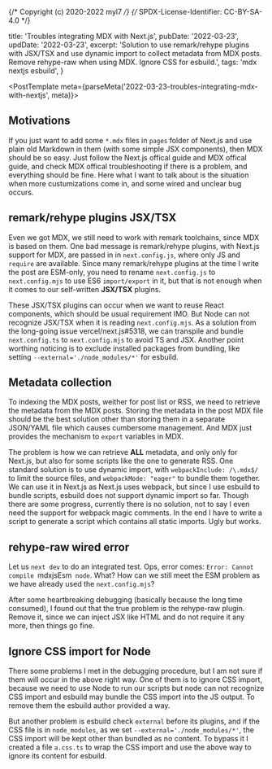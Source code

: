 {/* Copyright (c) 2020-2022 myl7 */}
{/* SPDX-License-Identifier: CC-BY-SA-4.0 */}


  title: 'Troubles integrating MDX with Next.js',
  pubDate: '2022-03-23',
  updDate: '2022-03-23',
  excerpt: 'Solution to use remark/rehype plugins with JSX/TSX and use dynamic import to collect metadata from MDX posts. Remove rehype-raw when using MDX. Ignore CSS for esbuild.',
  tags: 'mdx nextjs esbuild',
}

<PostTemplate meta={parseMeta('2022-03-23-troubles-integrating-mdx-with-nextjs', meta)}>

## Motivations

If you just want to add some `*.mdx` files in `pages` folder of Next.js and use plain old Markdown in them (with some simple JSX components), then MDX should be so easy.
Just follow the <ExtLink href="https://nextjs.org/docs/advanced-features/using-mdx">Next.js offical guide</ExtLink> and <ExtLink href="https://mdxjs.com/docs/getting-started/">MDX offical guide</ExtLink>, and check <ExtLink href="https://mdxjs.com/docs/troubleshooting-mdx/#problems-integrating-mdx">MDX offical troubleshooting</ExtLink> if there is a problem, and everything should be fine.
Here what I want to talk about is the situation when more custumizations come in, and some wired and unclear bug occurs.

## remark/rehype plugins JSX/TSX

Even we got MDX, we still need to work with remark toolchains, since MDX is based on them.
One bad message is remark/rehype plugins, with Next.js support for MDX, are passed in in `next.config.js`, where only JS and `require` are available.
Since many remark/rehype plugins at the time I write the post are ESM-only, you need to rename `next.config.js` to `next.config.mjs` to use ES6 `import/export` in it, but that is not enough when it comes to our self-written **JSX/TSX** plugins.

These JSX/TSX plugins can occur when we want to reuse React components, which should be usual requirement IMO.
But Node can not recognize JSX/TSX when it is reading `next.config.mjs`.
As a solution from the long-going issue <ExtLink href="https://github.com/vercel/next.js/issues/5318">vercel/next.js#5318</ExtLink>, we can transpile and bundle `next.config.ts` to `next.config.mjs` to avoid TS and JSX.
Another point worthing noticing is to exclude installed packages from bundling, like setting `--external='./node_modules/*'` for esbuild.

## Metadata collection

To indexing the MDX posts, weither for post list or RSS, we need to retrieve the metadata from the MDX posts.
Storing the metadata in the post MDX file should be the best solution other than storing them in a separate JSON/YAML file which causes cumbersome management.
And MDX just provides the mechanism to `export` variables in MDX.

The problem is how we can retrieve **ALL** metadata, and only only for Next.js, but also for some scripts like the one to generate RSS.
One standard solution is to use dynamic import, with `webpackInclude: /\.mdx$/` to limit the source files, and `webpackMode: "eager"` to bundle them together.
We can use it in Next.js as Next.js uses webpack, but since I use esbuild to bundle scripts, esbuild does not support dynamic import so far.
Though there are <ExtLink href="https://github.com/evanw/esbuild/issues/700">some progress</ExtLink>, currently there is no solution, not to say I even need the support for webpack magic comments.
In the end I have to write a script to generate a script which contains all static imports.
Ugly but works.

## rehype-raw wired error

Let us `next dev` to do an integrated test.
Ops, error comes: `Error: Cannot compile `mdxjsEsm` node`.
What? How can we still meet the ESM problem as we have already used the `next.config.mjs`?

After some heartbreaking debugging (basically because the long time consumed), I found out that the true problem is the rehype-raw plugin.
Remove it, since we can inject JSX like HTML and do not require it any more, then things go fine.

## Ignore CSS import for Node

There some problems I met in the debugging procedure, but I am not sure if them will occur in the above right way.
One of them is to ignore CSS import, because we need to use Node to run our scripts but node can not recognize CSS import and esbuild may bundle the CSS import into the JS output.
To remove them the esbuild author provided <ExtLink href="https://github.com/evanw/esbuild/issues/599#issuecomment-745118158">a way</ExtLink>.

But another problem is esbuild check `external` before its plugins, and if the CSS file is in `node_modules`, as we set `--external='./node_modules/*'`, the CSS import will be kept other than bundled as no content.
To bypass it I created a file `a.css.ts` to wrap the CSS import and use the above way to ignore its content for esbuild.

</PostTemplate>
